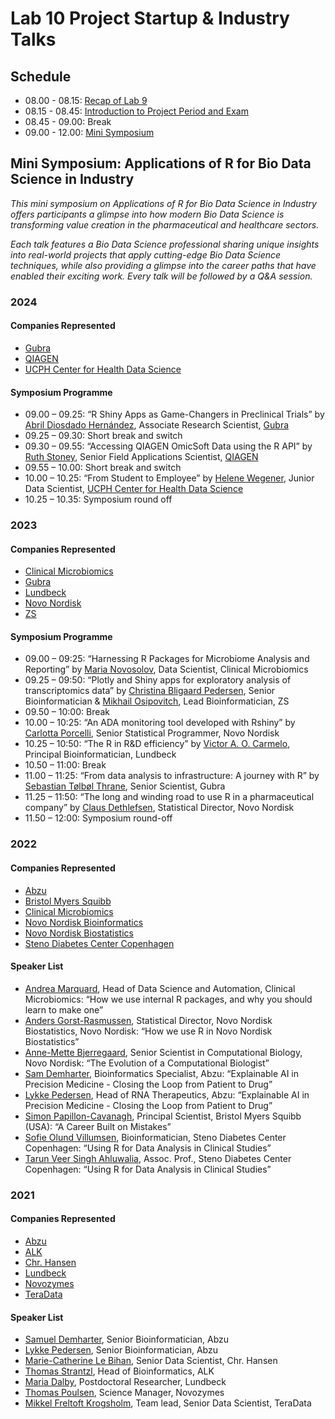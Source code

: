# Lab 10 Project Startup & Industry Talks {.unnumbered}

## Schedule

- 08.00 - 08.15: [Recap of Lab 9](https://raw.githack.com/r4bds/r4bds.github.io/main/recap_lab10.html)
- 08.15 - 08.45: [Introduction to Project Period and Exam](https://raw.githack.com/r4bds/r4bds.github.io/main/lecture_lab10.html)
- 08.45 - 09.00: Break
- 09.00 - 12.00: [Mini Symposium](#sec-symposium)

## Mini Symposium: Applications of R for Bio Data Science in Industry {#sec-symposium}

_This mini symposium on Applications of R for Bio Data Science in Industry offers participants a glimpse into how modern Bio Data Science is transforming value creation in the pharmaceutical and healthcare sectors._

_Each talk features a Bio Data Science professional sharing unique insights into real-world projects that apply cutting-edge Bio Data Science techniques, while also providing a glimpse into the career paths that have enabled their exciting work. Every talk will be followed by a Q&A session._

### 2024

#### Companies Represented

- [Gubra](https://www.gubra.dk)
- [QIAGEN](https://www.qiagen.com/dk/product-categories/informatics-and-data)
- [UCPH Center for Health Data Science](https://heads.ku.dk)

#### Symposium Programme

-	09.00 – 09.25: "R Shiny Apps as Game-Changers in Preclinical Trials" by [Abril Diosdado Hernández](https://www.linkedin.com/in/abrildh/), Associate Research Scientist, [Gubra](https://www.gubra.dk)
-	09.25 – 09.30: Short break and switch
-	09.30 – 09.55: "Accessing QIAGEN OmicSoft Data using the R API" by [Ruth Stoney ](https://www.linkedin.com/in/ruth-stoney-19b603b9/), Senior Field Applications Scientist, [QIAGEN](https://www.qiagen.com/dk/product-categories/informatics-and-data)
-	09.55 – 10.00: Short break and switch
-	10.00 – 10.25: "From Student to Employee" by [Helene Wegener](https://www.linkedin.com/in/helene-wegener-75b589230/), Junior Data Scientist, [UCPH Center for Health Data Science](https://heads.ku.dk)
-	10.25 – 10.35: Symposium round off

### 2023

#### Companies Represented

- [Clinical Microbiomics](https://clinical-microbiomics.com)
- [Gubra](https://www.gubra.dk)
- [Lundbeck](https://www.lundbeck.com/global)
- [Novo Nordisk](https://www.novonordisk.com)
- [ZS](https://www.zs.com)

#### Symposium Programme

- 09.00 – 09:25: "Harnessing R Packages for Microbiome Analysis and Reporting" by [Maria Novosolov](https://www.linkedin.com/in/maria-novosolov/), Data Scientist, Clinical Microbiomics
- 09.25 – 09:50: "Plotly and Shiny apps for exploratory analysis of transcriptomics data" by [Christina Bligaard Pedersen](https://www.linkedin.com/in/bligaard/), Senior Bioinformatician & [Mikhail Osipovitch](https://www.linkedin.com/in/mikhailos/), Lead Bioinformatician, ZS
- 09.50 – 10:00: Break
- 10.00 – 10:25: "An ADA monitoring tool developed with Rshiny" by [Carlotta Porcelli](https://www.linkedin.com/in/carlottap/),  Senior Statistical Programmer, Novo Nordisk
- 10.25 – 10:50: "The R in R&D efficiency" by [Victor A. O. Carmelo](https://www.linkedin.com/in/victor-carmelo-8ab329155/), Principal Bioinformatician, Lundbeck
- 10.50 – 11:00: Break
- 11.00 – 11:25: "From data analysis to infrastructure: A journey with R" by [Sebastian Tølbøl Thrane](https://www.linkedin.com/in/sebthr/), Senior Scientist, Gubra
- 11.25 – 11:50: "The long and winding road to use R in a pharmaceutical company" by [Claus Dethlefsen](https://www.linkedin.com/in/clausdethlefsen/), Statistical Director, Novo Nordisk
- 11.50 – 12:00: Symposium round-off

### 2022

#### Companies Represented

- [Abzu](https://www.abzu.ai)
- [Bristol Myers Squibb](https://www.bms.com)
- [Clinical Microbiomics](https://clinical-microbiomics.com)
- [Novo Nordisk Bioinformatics](https://www.novonordisk.com)
- [Novo Nordisk Biostatistics](https://www.novonordisk.com)
- [Steno Diabetes Center Copenhagen](https://www.sdcc.dk)

#### Speaker List

- [Andrea Marquard](https://www.linkedin.com/in/andreamarquard/), Head of Data Science and Automation, Clinical Microbiomics: "How we use internal R packages, and why you should learn to make one"
- [Anders Gorst-Rasmussen](https://www.linkedin.com/in/anders-gorst-rasmussen-50bb732/), Statistical Director, Novo Nordisk Biostatistics, Novo Nordisk: "How we use R in Novo Nordisk Biostatistics"
- [Anne-Mette Bjerregaard](https://www.linkedin.com/in/anne-mette-bjerregaard-821b8295/), Senior Scientist in Computational Biology, Novo Nordisk: "The Evolution of a Computational Biologist"
- [Sam Demharter](https://www.linkedin.com/in/demharter/), Bioinformatics Specialist, Abzu: "Explainable AI in Precision Medicine - Closing the Loop from Patient to Drug"
- [Lykke Pedersen](https://www.linkedin.com/in/lykkepedersen/), Head of RNA Therapeutics, Abzu: "Explainable AI in Precision Medicine - Closing the Loop from Patient to Drug"
- [Simon Papillon-Cavanagh](https://www.linkedin.com/in/simon-papillon-cavanagh-3435b9108/), Principal Scientist, Bristol Myers Squibb (USA): "A Career Built on Mistakes"
- [Sofie Olund Villumsen](https://www.linkedin.com/in/sofie-olund-villumsen-044ba8147/), Bioinformatician, Steno Diabetes Center Copenhagen: "Using R for Data Analysis in Clinical Studies"
- [Tarun Veer Singh Ahluwalia](https://www.linkedin.com/in/ahluwalia0679/), Assoc. Prof., Steno Diabetes Center Copenhagen: "Using R for Data Analysis in Clinical Studies"

### 2021

#### Companies Represented

- [Abzu](https://www.abzu.ai)
- [ALK](https://www.alk.dk/)
- [Chr. Hansen](https://www.chr-hansen.com/en)
- [Lundbeck](https://lundbeck.com/global)
- [Novozymes](https://www.novozymes.com/en)
- [TeraData](https://www.teradata.com/About-Us/Contact/Denmark)

#### Speaker List

- [Samuel Demharter](https://www.linkedin.com/in/demharter/), Senior Bioinformatician, Abzu
- [Lykke Pedersen](https://www.linkedin.com/in/lykkepedersen/), Senior Bioinformatician, Abzu
- [Marie-Catherine Le Bihan](https://www.linkedin.com/in/marie-catherine-le-bihan-459b6351/), Senior Data Scientist, Chr. Hansen
- [Thomas Strantzl](https://www.linkedin.com/in/thomas-stranzl-b87b202b/), Head of Bioinformatics, ALK
- [Maria Dalby](https://www.linkedin.com/in/maria-dalby-91334b67/), Postdoctoral Researcher, Lundbeck
- [Thomas Poulsen](https://www.linkedin.com/in/thpoulsen/), Science Manager, Novozymes
- [Mikkel Freltoft Krogsholm](https://www.linkedin.com/in/mikkelkrogsholm/), Team lead, Senior Data Scientist, TeraData
